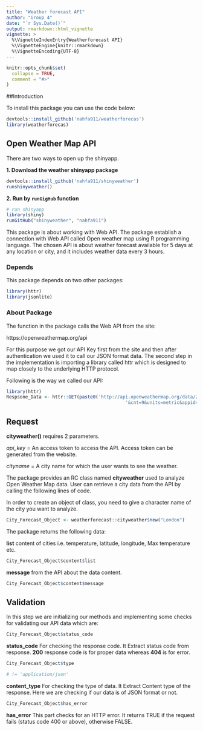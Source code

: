 ```yaml
---
title: "Weather forecast API"
author: "Group 4"
date: "`r Sys.Date()`"
output: rmarkdown::html_vignette
vignette: >
  %\VignetteIndexEntry{Weatherforecast API}
  %\VignetteEngine{knitr::rmarkdown}
  %\VignetteEncoding{UTF-8}
---
```


```r
knitr::opts_chunk$set(
  collapse = TRUE,
  comment = "#>"
)
```

##Introduction

To install this package you can use the code below:

```r
devtools::install_github('nahfa911/weatherforecas')
library(weatherforecas)
```

## Open Weather Map API
There are two ways to open up the shinyapp.

**1. Download the weather shinyapp package**
```r
devtools::install_github('nahfa911/shinyweather')
runshinyweather()
```

**2. Run by `runGigHub` function**
```r
# run shinyapp
library(shiny)
runGitHub("shinyweather", "nahfa911")
```

This package is about working with Web API. The package establish a connection with Web API called Open weather map using R programming language. 
The chosen API is about weather forecast available for 5 days at any location or city, and it includes weather data every 3 hours.

### Depends

This package depends on two other packages:

```r
library(httr)
library(jsonlite)

```

### About Package

The function in the package calls the Web API from the site:

https://openweathermap.org/api

For this purpose we got our API Key first from the site and then after authentication we used it to call our JSON format data. 
The second step in the implementation is importing a library called httr which is designed to map closely to the underlying HTTP protocol.

Following is the way we called our API:

```r
library(httr)
Respsone_Data <- httr::GET(paste0('http://api.openweathermap.org/data/2.5/forecast?q=',Cityname,
                                            '&cnt=9&units=metric&appid=', key))
```

## Request

**cityweather()** requires 2 parameters.

*api_key* = An access token to access the API. Access token can be generated from the website.

*cityname* = A city name for which the user wants to see the weather.

The package provides an RC class named **cityweather** used to analyze Open Weather Map data. User can retrieve a city data from the API by calling the following lines of code.

In order to create an object of class, you need to give a character name of the city you want to analyze. 

```r
City_Forecast_Object <- weatherforecast::cityweather$new("London")

```

 The package returns the following data:

**list** content of cities i.e. temperature, latitude, longitude, Max temperature etc.
```r
City_Forecast_Object$content$list

```

**message** from the API about the data content.
```r
City_Forecast_Object$content$message

```


## Validation 

In this step we are initializing our methods and implementing some checks for validating our API data which are:

```r
City_Forecast_Object$status_code

```

**status_code** For checking the response code. It Extract status code from response. **200** response code is for proper data whereas **404** is for error.

```r
City_Forecast_Object$type 

# != 'application/json'
```

**content_type** For checking the type of data. It Extract Content type of the response. Here we are checking if our data is of JSON format or not.

```r
City_Forecast_Object$has_error

```

**has_error** This part checks for an HTTP error. It returns TRUE if the request fails (status code 400 or above), otherwise FALSE.
